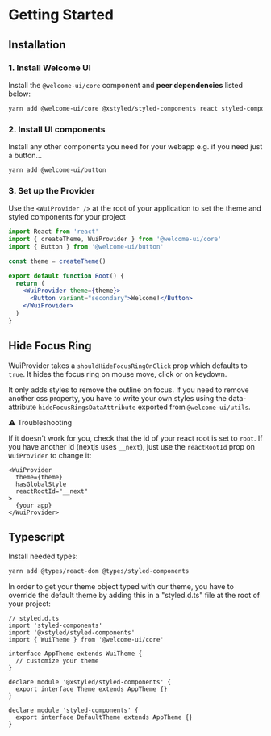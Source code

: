 # Getting Started

## Installation

### 1. Install Welcome UI

Install the `@welcome-ui/core` component and **peer dependencies** listed below:

```bash
yarn add @welcome-ui/core @xstyled/styled-components react styled-components
```

### 2. Install UI components

Install any other components you need for your webapp e.g. if you need just a button…

```bash
yarn add @welcome-ui/button
```

### 3. Set up the Provider

Use the `<WuiProvider />` at the root of your application to set the theme and styled components for your project

```jsx live=false
import React from 'react'
import { createTheme, WuiProvider } from '@welcome-ui/core'
import { Button } from '@welcome-ui/button'

const theme = createTheme()

export default function Root() {
  return (
    <WuiProvider theme={theme}>
      <Button variant="secondary">Welcome!</Button>
    </WuiProvider>
  )
}
```

<!-- todo ### WuiProvider Props

<props
  propTypes={{
    children: {
      description: '',
      required: true,
      type: { name: 'node' },
    },
    hasGlobalStyle: {
      defaultValue: { value: 'true', computed: false },
      description: 'Will inject our global style with normalize and fonts',
      required: false,
      type: { name: 'bool' },
    },
    reactRootId: {
      defaultValue: { value: 'root' },
      description: 'Id of your react root',
      required: false,
      type: { name: 'string' },
    },
    shouldHideFocusRingOnClick: {
      defaultValue: { value: 'true', computed: false },
      description:
        'It hides the focus ring on mouse move, click or on keydown. (explanation below)',
      required: false,
      type: { name: 'bool' },
    },
    theme: {
      description: 'Your custom theme from createTheme()',
      required: true,
      type: { name: 'object' },
    },
    useReset: {
      defaultValue: { value: 'false', computed: false },
      description:
        'Will inject our global style with https://meyerweb.com/eric/tools/css/reset/ reset.',
      required: false,
      type: { name: 'bool' },
    },
  }}
/>
-->

## Hide Focus Ring

WuiProvider takes a `shouldHideFocusRingOnClick` prop which defaults to `true`. It hides the focus ring on mouse move, click or on keydown.

It only adds styles to remove the outline on focus. If you need to remove another css property, you have to write your own styles using the data-attribute `hideFocusRingsDataAttribute` exported from `@welcome-ui/utils`.

⚠️ Troubleshooting

If it doesn't work for you, check that the id of your react root is set to `root`. If you have another id (nextjs uses `__next`), just use the `reactRootId` prop on `WuiProvider` to change it:

```
<WuiProvider
  theme={theme}
  hasGlobalStyle
  reactRootId="__next"
>
  {your app}
</WuiProvider>
```

## Typescript

Install needed types:

```bash
yarn add @types/react-dom @types/styled-components
```
In order to get your theme object typed with our theme, you have to override the default theme by adding this in a "styled.d.ts" file at the root of your project:

```
// styled.d.ts
import 'styled-components'
import '@xstyled/styled-components'
import { WuiTheme } from '@welcome-ui/core'

interface AppTheme extends WuiTheme {
  // customize your theme
}

declare module '@xstyled/styled-components' {
  export interface Theme extends AppTheme {}
}

declare module 'styled-components' {
  export interface DefaultTheme extends AppTheme {}
}
```

<pagination />
